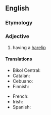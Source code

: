 ==English==

===Etymology===
{{suffix|en|harelip|ed}}

===Adjective===
{{en-adj|-}}

# having a [[harelip]]

====Translations====
{{trans-top|having a harelip}}
* Bikol Central: {{t|bcl|pungit}}
* Catalan: {{t|ca|llavifès}}
* Cebuano: {{t|ceb|bungi}}
* Finnish: {{t-needed|fi}}
{{trans-mid}}
* French: {{t-needed|fr}}
* Irish: {{t|ga|gnásach}}
* Spanish: {{t-needed|es}}
{{trans-bottom}}